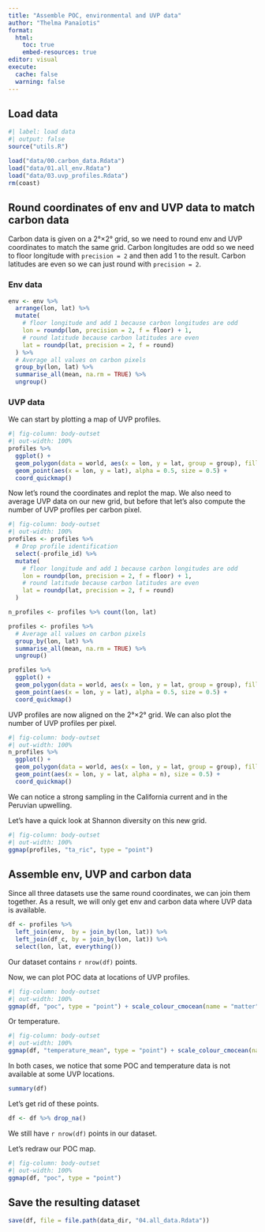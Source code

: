 ```yaml
---
title: "Assemble POC, environmental and UVP data"
author: "Thelma Panaïotis"
format:
  html:
    toc: true
    embed-resources: true
editor: visual
execute:
  cache: false
  warning: false
---
```


## Load data

```r
#| label: load data
#| output: false
source("utils.R")

load("data/00.carbon_data.Rdata")
load("data/01.all_env.Rdata")
load("data/03.uvp_profiles.Rdata")
rm(coast)
```

## Round coordinates of env and UVP data to match carbon data

Carbon data is given on a 2°×2° grid, so we need to round env and UVP coordinates to match the same grid. Carbon longitudes are odd so we need to floor longitude with `precision = 2` and then add 1 to the result. Carbon latitudes are even so we can just round with `precision = 2`.

### Env data

```r
env <- env %>%
  arrange(lon, lat) %>%
  mutate(
    # floor longitude and add 1 because carbon longitudes are odd
    lon = roundp(lon, precision = 2, f = floor) + 1,
    # round latitude because carbon latitudes are even
    lat = roundp(lat, precision = 2, f = round)
  ) %>%
  # Average all values on carbon pixels
  group_by(lon, lat) %>%
  summarise_all(mean, na.rm = TRUE) %>%
  ungroup()
```

### UVP data

We can start by plotting a map of UVP profiles.

```r
#| fig-column: body-outset
#| out-width: 100%
profiles %>% 
  ggplot() +
  geom_polygon(data = world, aes(x = lon, y = lat, group = group), fill = "gray") +
  geom_point(aes(x = lon, y = lat), alpha = 0.5, size = 0.5) +
  coord_quickmap()
```

Now let’s round the coordinates and replot the map. We also need to average UVP data on our new grid, but before that let’s also compute the number of UVP profiles per carbon pixel.

```r
#| fig-column: body-outset
#| out-width: 100%
profiles <- profiles %>%
  # Drop profile identification
  select(-profile_id) %>% 
  mutate(
    # floor longitude and add 1 because carbon longitudes are odd
    lon = roundp(lon, precision = 2, f = floor) + 1,
    # round latitude because carbon latitudes are even
    lat = roundp(lat, precision = 2, f = round)
  )

n_profiles <- profiles %>% count(lon, lat)

profiles <- profiles %>% 
  # Average all values on carbon pixels
  group_by(lon, lat) %>%
  summarise_all(mean, na.rm = TRUE) %>%
  ungroup()

profiles %>% 
  ggplot() +
  geom_polygon(data = world, aes(x = lon, y = lat, group = group), fill = "gray") +
  geom_point(aes(x = lon, y = lat), alpha = 0.5, size = 0.5) +
  coord_quickmap()
```

UVP profiles are now aligned on the 2°×2° grid. We can also plot the number of UVP profiles per pixel.

```r
#| fig-column: body-outset
#| out-width: 100%
n_profiles %>% 
  ggplot() +
  geom_polygon(data = world, aes(x = lon, y = lat, group = group), fill = "gray") +
  geom_point(aes(x = lon, y = lat, alpha = n), size = 0.5) + 
  coord_quickmap()
```

We can notice a strong sampling in the California current and in the Peruvian upwelling.

Let’s have a quick look at Shannon diversity on this new grid.

```r
#| fig-column: body-outset
#| out-width: 100%
ggmap(profiles, "ta_ric", type = "point")
```

## Assemble env, UVP and carbon data

Since all three datasets use the same round coordinates, we can join them together. As a result, we will only get env and carbon data where UVP data is available.

```r
df <- profiles %>%
  left_join(env,  by = join_by(lon, lat)) %>%
  left_join(df_c, by = join_by(lon, lat)) %>% 
  select(lon, lat, everything())
```

Our dataset contains `r nrow(df)` points.

Now, we can plot POC data at locations of UVP profiles.

```r
#| fig-column: body-outset
#| out-width: 100%
ggmap(df, "poc", type = "point") + scale_colour_cmocean(name = "matter") # manually add scale to show NA values
```

Or temperature.

```r
#| fig-column: body-outset
#| out-width: 100%
ggmap(df, "temperature_mean", type = "point") + scale_colour_cmocean(name = "thermal") # manually add scale to show NA values
```

In both cases, we notice that some POC and temperature data is not available at some UVP locations.

```r
summary(df)
```

Let’s get rid of these points.

```r
df <- df %>% drop_na()
```

We still have `r nrow(df)` points in our dataset.

Let’s redraw our POC map.

```r
#| fig-column: body-outset
#| out-width: 100%
ggmap(df, "poc", type = "point")
```

## Save the resulting dataset

```r
save(df, file = file.path(data_dir, "04.all_data.Rdata"))
```
